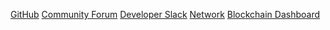 [GitHub](https://github.com/helium)
[Community Forum](https://community.helium.com/)
[Developer Slack](http://chat.helium.com/)
[Network](https://network.helium.com)
[Blockchain Dashboard](http://dashboard.helium.com/)
